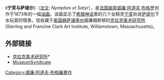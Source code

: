 {{Painting| image_file=William-Adolphe Bouguereau (1825-1905) - Nymphs and Satyr (1873).jpg
| title=Nymphes et Satyr 
| zh_title=宁芙与萨堤尔
| artist=[[威廉·阿道夫·布格罗|威廉·阿道夫·布格罗]]
| year=1873年
| type=[[油画|油画]]
| height_metric= 260
| width_metric=  180
| city=威廉姆斯顿
| museum=克拉克美术研究所
}}
《'''宁芙与萨堤尔'''》（[[法文|法文]]: ''Nymphes et Satyr''），是[[法国|法国]][[画家|画家]][[威廉·阿道夫·布格罗|威廉·阿道夫·布格罗]]创作于1873年的一幅[[油画|油画]]。该画显示了[[希腊神话|希腊神话]]里的几个女精灵[[宁芙|宁芙]]劝说[[萨堤尔|萨堤尔]]下水玩耍的情景。现收藏于[[美国|美国]][[麻萨诸塞州|麻萨诸塞州]]威廉姆斯顿的[[克拉克美术研究所|克拉克美术研究所]] (Sterling and Francine Clark Art Institute,  Williamstown, Massachusetts)。

== 外部链接 ==
* [http://www.clarkart.edu/ 克拉克美术研究所]* {{Wayback|url=http://www.clarkart.edu/ |date=20110223091233 }}
* [http://www.museumsyndicate.com/item.php?item=7940 MuseumSyndicate]{{Wayback|url=http://www.museumsyndicate.com/item.php?item=7940 |date=20100105154003 }}

{{paint-stub}}

[[Category:威廉·阿道夫·布格羅畫作|Category:威廉·阿道夫·布格羅畫作]]